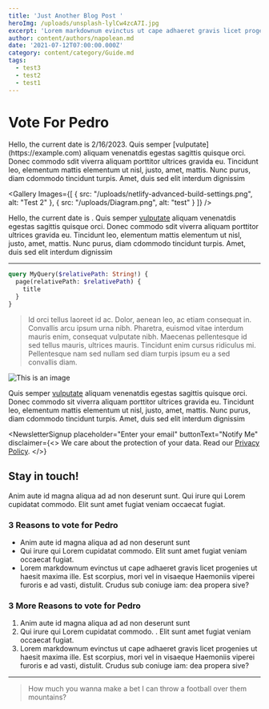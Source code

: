 ```yaml
---
title: 'Just Another Blog Post '
heroImg: /uploads/unsplash-lylCw4zcA7I.jpg
excerpt: 'Lorem markdownum evinctus ut cape adhaeret gravis licet progenies ut haesit maxima ille.'
author: content/authors/napolean.md
date: '2021-07-12T07:00:00.000Z'
category: content/category/Guide.md
tags:
  - test3
  - test2
  - test1
---
```


# Vote For Pedro

<BlockImgText src="/uploads/unsplash-lylCw4zcA7I.jpg" alt="test" position="right">
  Hello, the current date is 2/16/2023. Quis semper [vulputate](https://example.com)
  &#x20;aliquam venenatdis egestas sagittis quisque orci. Donec commodo sdit&#x20;
  viverra aliquam porttitor ultrices gravida eu. Tincidunt leo, elementum&#x20;
  mattis elementum ut nisl, justo, amet, mattis. Nunc purus, diam cdommodo
  &#x20;tincidunt turpis. Amet, duis sed elit interdum dignissim
</BlockImgText>

<Gallery
  Images={[
    { src: "/uploads/netlify-advanced-build-settings.png", alt: "Test 2" },
    { src: "/uploads/Diagram.png", alt: "test" }
  ]}
/>

Hello, the current date is <DateTime format="local" />. Quis semper [vulputate](https://example.com) aliquam venenatdis egestas sagittis quisque orci. Donec commodo sdit viverra aliquam porttitor ultrices gravida eu. Tincidunt leo, elementum mattis elementum ut nisl, justo, amet, mattis. Nunc purus, diam cdommodo tincidunt turpis. Amet, duis sed elit interdum dignissim

***

```graphql
query MyQuery($relativePath: String!) {
  page(relativePath: $relativePath) {
    title
  }
}
```

> Id orci tellus laoreet id ac. Dolor, aenean leo, ac etiam consequat in. Convallis arcu ipsum urna nibh. Pharetra, euismod vitae interdum mauris enim, consequat vulputate nibh. Maecenas pellentesque id sed tellus mauris, ultrices mauris. Tincidunt enim cursus ridiculus mi. Pellentesque nam sed nullam sed diam turpis ipsum eu a sed convallis diam.

![This is an image](/uploads/unsplash-75EFpyXu3Wg.jpg)

Quis semper [vulputate](https://example.com) aliquam venenatdis egestas sagittis quisque orci. Donec commodo sit viverra aliquam porttitor ultrices gravida eu. Tincidunt leo, elementum mattis elementum ut nisl, justo, amet, mattis. Nunc purus, diam cdommodo tincidunt turpis. Amet, duis sed elit interdum dignissim

<NewsletterSignup
  placeholder="Enter your email"
  buttonText="Notify Me"
  disclaimer={<>
  We care about the protection of your data. Read our [Privacy Policy](http://example.com).
  </>}
>
  ## Stay in touch!

  Anim aute id magna aliqua ad ad non deserunt sunt. Qui irure qui Lorem cupidatat commodo. Elit sunt amet fugiat veniam occaecat fugiat.
</NewsletterSignup>

### 3 Reasons to vote for Pedro

* Anim aute id magna aliqua ad ad non deserunt sunt
* Qui irure qui Lorem cupidatat commodo. Elit sunt amet fugiat veniam occaecat fugiat.
* Lorem markdownum evinctus ut cape adhaeret gravis licet progenies ut haesit maxima ille. Est scorpius, mori vel in visaeque Haemoniis viperei furoris e ad vasti, distulit. Crudus sub coniuge iam: dea propera sive?

### 3 More Reasons to vote for Pedro

1. Anim aute id magna aliqua ad ad non deserunt sunt
2. Qui irure qui Lorem cupidatat commodo.
   . Elit sunt amet fugiat veniam occaecat fugiat.
3. Lorem markdownum evinctus ut cape adhaeret gravis licet progenies ut haesit maxima ille. Est scorpius, mori vel in visaeque Haemoniis viperei furoris e ad vasti, distulit. Crudus sub coniuge iam: dea propera sive?

***

<BlockQuote authorName="Uncle Rico">
  How much you wanna make a bet I can throw a football over them mountains?
</BlockQuote>
